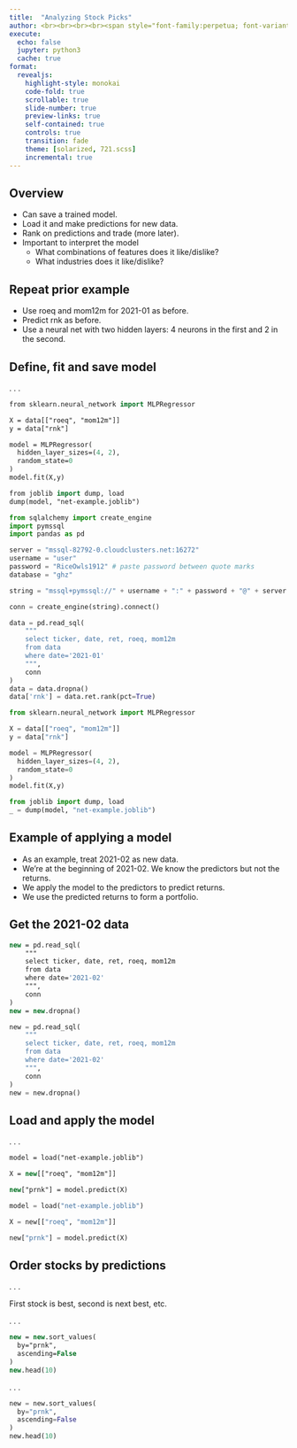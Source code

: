 ```yaml
---
title:  "Analyzing Stock Picks"
author: <br><br><br><br><span style="font-family:perpetua; font-variant:small-caps; color:#404040;">Kerry Back</span><br><br><img src="RiceBusiness-transparent-logo-sm.png"  height=80>
execute:
  echo: false
  jupyter: python3
  cache: true
format: 
  revealjs:
    highlight-style: monokai
    code-fold: true
    scrollable: true
    slide-number: true
    preview-links: true
    self-contained: true
    controls: true
    transition: fade
    theme: [solarized, 721.scss]
    incremental: true
---
```


## Overview

- Can save a trained model.
- Load it and make predictions for new data.
- Rank on predictions and trade (more later).
- Important to interpret the model
  - What combinations of features does it like/dislike?
  - What industries does it like/dislike?

## Repeat prior example

- Use roeq and mom12m for 2021-01 as before.
- Predict rnk as before.
- Use a neural net with two hidden layers: 4 neurons in the first and 2 in the second.

## Define, fit and save model

. . .

```.p
from sklearn.neural_network import MLPRegressor

X = data[["roeq", "mom12m"]]
y = data["rnk"]

model = MLPRegressor(
  hidden_layer_sizes=(4, 2),
  random_state=0
)
model.fit(X,y)

from joblib import dump, load
dump(model, "net-example.joblib")
```

```python
from sqlalchemy import create_engine
import pymssql
import pandas as pd

server = "mssql-82792-0.cloudclusters.net:16272"
username = "user"
password = "RiceOwls1912" # paste password between quote marks
database = "ghz"

string = "mssql+pymssql://" + username + ":" + password + "@" + server + "/" + database

conn = create_engine(string).connect()

data = pd.read_sql(
    """
    select ticker, date, ret, roeq, mom12m
    from data
    where date='2021-01'
    """, 
    conn
)
data = data.dropna()
data['rnk'] = data.ret.rank(pct=True)

from sklearn.neural_network import MLPRegressor

X = data[["roeq", "mom12m"]]
y = data["rnk"]

model = MLPRegressor(
  hidden_layer_sizes=(4, 2),
  random_state=0
)
model.fit(X,y)

from joblib import dump, load
_ = dump(model, "net-example.joblib")
```

## Example of applying a model

- As an example, treat 2021-02 as new data.
- We're at the beginning of 2021-02.  We know the predictors but not the returns.
- We apply the model to the predictors to predict returns.
- We use the predicted returns to form a portfolio.

## Get the 2021-02 data

```p
new = pd.read_sql(
    """
    select ticker, date, ret, roeq, mom12m
    from data
    where date='2021-02'
    """, 
    conn
)
new = new.dropna()
```

```python
new = pd.read_sql(
    """
    select ticker, date, ret, roeq, mom12m
    from data
    where date='2021-02'
    """, 
    conn
)
new = new.dropna()
```

## Load and apply the model

. . .

```.p
model = load("net-example.joblib")

X = new[["roeq", "mom12m"]]

new["prnk"] = model.predict(X)
```

```python
model = load("net-example.joblib")

X = new[["roeq", "mom12m"]]

new["prnk"] = model.predict(X)
```

## Order stocks by predictions

. . .

First stock is best, second is next best, etc.

. . .

```.p
new = new.sort_values(
  by="prnk",
  ascending=False
)
new.head(10)
```

. . .

```python
new = new.sort_values(
  by="prnk",
  ascending=False
)
new.head(10)
```


